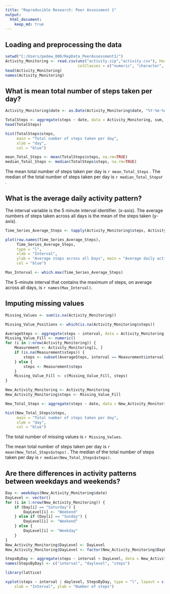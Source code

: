 ```yaml
---
title: "Reproducible Research: Peer Assessment 1"
output: 
  html_document:
    keep_md: true
---
```



## Loading and preprocessing the data
```r
setwd("C:/Users/pedew_000/RepData_PeerAssessment1/")
Activity_Monitoring <- read.csv(unz("activity.zip","activity.csv"), header = TRUE, sep =",",
                                colClasses = c("numeric", "character", "numeric"))
head(Activity_Monitoring)
names(Activity_Monitoring)
```
## What is mean total number of steps taken per day?
```r
Activity_Monitoring$date <- as.Date(Activity_Monitoring$date, "%Y-%m-%d")

TotalSteps <- aggregate(steps ~ date, data = Activity_Monitoring, sum, na.rm = TRUE)
head(TotalSteps)

hist(TotalSteps$steps, 
     main = "Total number of steps taken per day",
     xlab = "day", 
     col = "blue")

mean_Total_Steps <- mean(TotalSteps$steps, na.rm=TRUE)
median_Total_Steps <- median(TotalSteps$steps, na.rm=TRUE)
```

The mean total number of steps taken per day is `r mean_Total_Steps` .
The median of the total number of steps taken per day is `r median_Total_Steps`r .

## What is the average daily activity pattern?

The interval variable is the 5 minute interval identifier. (x-axis).
The average numbers of steps taken across all days is the mean of the steps taken (y-axis).

```r
Time_Series_Average_Steps <- tapply(Activity_Monitoring$steps, Activity_Monitoring$interval, mean, na.rm = TRUE)

plot(row.names(Time_Series_Average_Steps),
     Time_Series_Average_Steps,
     type = "l",
     xlab = "Interval",
     ylab = "Average steps across all Days", main = "Average daily activity pattern",
     col = "blue")

Max_Interval <- which.max(Time_Series_Average_Steps)
```

The 5-minute interval that contains the maximum of steps, on average across all days, is `r names(Max_Interval)`.

## Imputing missing values
```r
Missing_Values <- sum(is.na(Activity_Monitoring))

Missing_Value_Positions <- which(is.na(Activity_Monitoring$steps))

AverageSteps <- aggregate(steps ~ interval, data = Activity_Monitoring, FUN = mean)
Missing_Value_Fill <- numeric()
for (i in 1:nrow(Activity_Monitoring)) {
    Measurement <- Activity_Monitoring[i, ]
    if (is.na(Measurement$steps)) {
        steps <- subset(AverageSteps, interval == Measurement$interval)$steps
    } else {
        steps <- Measurement$steps
    }
    Missing_Value_Fill <- c(Missing_Value_Fill, steps)
}

New_Activity_Monitoring <- Activity_Monitoring
New_Activity_Monitoring$steps <- Missing_Value_Fill

New_Total_Steps <- aggregate(steps ~ date, data = New_Activity_Monitoring, sum, na.rm = TRUE)

hist(New_Total_Steps$steps, 
     main = "Total number of steps taken per day",
     xlab = "day", 
     col = "blue")
```

The total number of missing values is `r Missing_Values`.

The mean total number of steps taken per day is `r mean(New_Total_Steps$steps)` .
The median of the total number of steps taken per day is `r median(New_Total_Steps$steps)`.

## Are there differences in activity patterns between weekdays and weekends?
```r
Day <- weekdays(New_Activity_Monitoring$date)
DayLevel <- vector()
for (i in 1:nrow(New_Activity_Monitoring)) {
    if (Day[i] == "Saturday") {
        DayLevel[i] <- "Weekend"
    } else if (Day[i] == "Sunday") {
        DayLevel[i] <- "Weekend"
    } else {
        DayLevel[i] <- "Weekday"
    }
}
New_Activity_Monitoring$DayLevel <- DayLevel
New_Activity_Monitoring$DayLevel <- factor(New_Activity_Monitoring$DayLevel)

StepsByDay <- aggregate(steps ~ interval + DayLevel, data = New_Activity_Monitoring, mean)
names(StepsByDay) <- c("interval", "daylevel", "steps")

library(lattice)

xyplot(steps ~ interval | daylevel, StepsByDay, type = "l", layout = c(1, 2), 
    xlab = "Interval", ylab = "Number of steps")

```